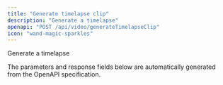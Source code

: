 ```yaml
---
title: "Generate timelapse clip"
description: "Generate a timelapse"
openapi: "POST /api/video/generateTimelapseClip"
icon: "wand-magic-sparkles"
---
```


Generate a timelapse

<Note>
The parameters and response fields below are automatically generated from the OpenAPI specification.
</Note>
